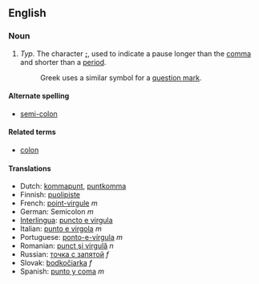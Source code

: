 ==English==
===Noun===
# ''Typ.'' The character '''[[;]]''', used to indicate a pause longer than the [[comma]] and shorter than a [[period]].
#:Greek uses a similar symbol for a [[question mark]].

====Alternate spelling====
*[[semi-colon]]

====Related terms====
*[[colon]]

====Translations====
*Dutch: [[kommapunt]], [[puntkomma]]
*Finnish: [[puolipiste]]
*French: [[point-virgule]] ''m''
*German: Semicolon ''m''
*[[Interlingua]]: [[puncto e virgula]]
*Italian: [[punto e virgola]] ''m''
*Portuguese: [[ponto-e-vírgula]] ''m''
*Romanian: [[punct şi virgulă]] ''n''
*Russian: [[точка с запятой]] ''f''
*Slovak: [[bodkočiarka]] ''f''
*Spanish: [[punto y coma]] ''m''

{{Punctuation}}